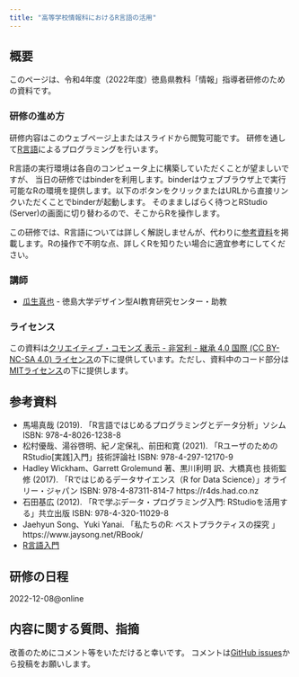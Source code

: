```yaml
---
title: "高等学校情報科におけるR言語の活用"
---
```


## 概要

このページは、令和4年度（2022年度）徳島県教科「情報」指導者研修のための資料です。

### 研修の進め方

研修内容はこのウェブページ上またはスライドから閲覧可能です。
研修を通して[R言語](https://cran.r-project.org)によるプログラミングを行います。

R言語の実行環境は各自のコンピュータ上に構築していただくことが望ましいですが、
当日の研修ではbinderを利用します。binderはウェブブラウザ上で実行可能なRの環境を提供します。以下のボタンをクリックまたはURLから直接リンクいただくことでbinderが起動します。
そのまましばらく待つとRStudio (Server)の画面に切り替わるので、そこからRを操作します。

この研修では、R言語については詳しく解説しませんが、代わりに[参考資料](#参考資料)を掲載します。Rの操作で不明な点、詳しくRを知りたい場合に適宜参考にしてください。

### 講師

- [瓜生真也](http://github.com/uribo) - 徳島大学デザイン型AI教育研究センター・助教

### ライセンス

この資料は[クリエイティブ・コモンズ 表示 - 非営利 - 継承 4.0 国際 (CC BY-NC-SA 4.0) ライセンス](https://creativecommons.org/licenses/by-nc-sa/4.0/deed.ja)の下に提供しています。ただし、資料中のコード部分は[MITライセンス](https://opensource.org/licenses/MIT)の下に提供します。

## 参考資料

- 馬場真哉 (2019). 「R言語ではじめるプログラミングとデータ分析」ソシム
ISBN: 978-4-8026-1238-8
- 松村優哉、湯谷啓明、紀ノ定保礼、前田和寛 (2021). 「RユーザのためのRStudio[実践]入門」技術評論社
ISBN: 978-4-297-12170-9
- Hadley Wickham、Garrett Grolemund 著、黒川利明 訳、大橋真也 技術監修 (2017). 
「Rではじめるデータサイエンス（R for Data Science）」オライリー・ジャパン
ISBN: 978-4-87311-814-7 https://r4ds.had.co.nz
- 石田基広 (2012). 「Rで学ぶデータ・プログラミング入門: RStudioを活用する」共立出版
ISBN: 978-4-320-11029-8
- Jaehyun Song、Yuki Yanai. 「私たちのR: ベストプラクティスの探究 」 https://www.jaysong.net/RBook/
- [R言語入門](https://speakerdeck.com/s_uryu/introduction-to-r)


## 研修の日程

2022-12-08\@online

## 内容に関する質問、指摘

改善のためにコメント等をいただけると幸いです。
コメントは[GitHub issues](https://github.com/uribo/221208tskm_ed_training/issues/new)から投稿をお願いします。

